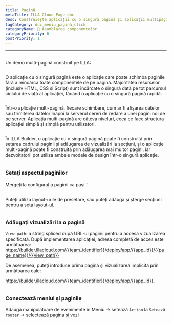 ```yaml
---
title: Pagină
metaTitle: ILLA Cloud Page doc
desc: Construiește aplicații cu o singură pagină și aplicații multipagină pe ILLA
tagCategory: doc_meniu_pagină_click
categoryName: 🧬 Asamblarea componentelor
categoryPriority: 6
postPriority: 1
---
```


* * *

## <h2 hidden>Pagina</h2>

Un demo multi-pagină construit pe ILLA: 

<img src='https://cdn.illacloud.com/official-website/img/docs/assemble/page1.gif' alt="" />

O aplicație cu o singură pagină este o aplicație care poate schimba paginile fără a reîncărca toate componentele de pe pagină. Majoritatea resurselor (inclusiv HTML, CSS și Script) sunt încărcate o singură dată pe tot parcursul ciclului de viață al aplicației, făcând o aplicație cu o singură pagină rapidă.

<img src='https://cdn.illacloud.com/official-website/img/docs/assemble/page2.png' alt="" />

Într-o aplicație multi-pagină, fiecare schimbare, cum ar fi afişarea datelor sau trimiterea datelor înapoi la serverul cereri de redare a unei pagini noi de pe server. Aplicația multi-pagină are câteva niveluri, ceea ce face structura aplicației simplă și simplă pentru utilizatori.

<img src='https://cdn.illacloud.com/official-website/img/docs/assemble/page3.png' alt="" />

În ILLA Builder, o aplicație cu o singură pagină poate fi construită prin setarea cadrului paginii și adăugarea de vizualizări la secțiuni, și o aplicație multi-pagină poate fi construită prin adăugarea mai multor pagini, iar dezvoltatorii pot utiliza ambele modele de design într-o singură aplicație.

<img src='https://cdn.illacloud.com/official-website/img/docs/assemble/page4.png' alt="" />

### Setaţi aspectul paginilor

Mergeți la configurația paginii ca pași：

<img src='https://cdn.illacloud.com/official-website/img/docs/assemble/page5.png' alt="" />

Puteți utiliza layout-urile de presetare, sau puteți adăuga și șterge secțiuni pentru a seta layout-ul. 

<img src='https://cdn.illacloud.com/official-website/img/docs/assemble/page6.gif' alt="" />

### Adăugați vizualizări la o pagină

`View path`: a string spliced după URL-ul paginii pentru a accesa vizualizarea specificată. După implementarea aplicației, adresa completă de acces este următoarea: https://builder.illacloud.com/{{team_identifier}}/deploy/app/{{app_id}}/{{page_name}}/{{view_path}}

De asemenea, puteţi introduce prima pagină şi vizualizarea implicită prin următoarea cale:

https://builder.illacloud.com/{{team_identifier}}/deploy/app/{{app_id}}. 

<img src='https://cdn.illacloud.com/official-website/img/docs/assemble/page7.png' alt="" />

### Conectează meniul și paginile

Adaugă manipulatoare de evenimente în Meniu → setează `Action` la `Setează router` → selectează pagina şi vezi

<img src='https://cdn.illacloud.com/official-website/img/docs/assemble/page8.gif' alt="" />
